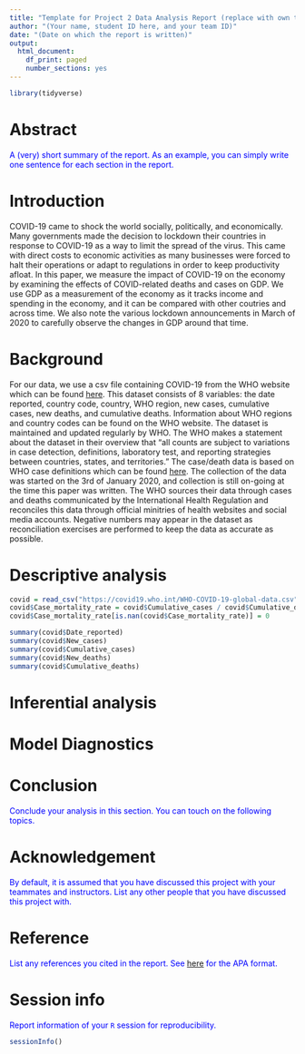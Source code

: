 ```yaml
---
title: "Template for Project 2 Data Analysis Report (replace with own title)"
author: "(Your name, student ID here, and your team ID)"
date: "(Date on which the report is written)"
output:
  html_document:
    df_print: paged
    number_sections: yes
---
```

```r
library(tidyverse)
```

# Abstract 

<span style='color:blue'> 
A (very) short summary of the report. As an example, you can simply write one sentence for each section in the report. 
</span>



# Introduction

COVID-19 came to shock the world socially, politically, and economically. Many governments made the decision to lockdown their countries in response to COVID-19 as a way to limit the spread of the virus. This came with direct costs to economic activities as many businesses were forced to halt their operations or adapt to regulations in order to keep productivity afloat. In this paper, we measure the impact of COVID-19 on the economy by examining the effects of COVID-related deaths and cases on GDP. We use GDP as a measurement of the economy as it tracks income and spending in the economy, and it can be compared with other coutries and across time. We also note the various lockdown announcements in March of 2020 to carefully observe the changes in GDP around that time. 
 
# Background 

For our data, we use a csv file containing COVID-19 from the WHO website which can be found [here](https://covid19.who.int/WHO-COVID-19-global-data.csv). This dataset consists of 8 variables: the date reported, country code, country, WHO region, new cases, cumulative cases, new deaths, and cumulative deaths. Information about WHO regions and country codes can be found on the WHO website. The dataset is maintained and updated regularly by WHO. The WHO makes a statement about the dataset in their overview that "all counts are subject to variations in case detection, definitions, laboratory test, and reporting strategies between countries, states, and territories." The case/death data is based on WHO case definitions which can be found [here](https://www.who.int/publications/i/item/who-2019-nCoV-surveillanceguidance-2020.8). The collection of the data was started on the 3rd of January 2020, and collection is still on-going at the time this paper was written. The WHO sources their data through cases and deaths communicated by the International Health Regulation and reconciles this data through official minitries of health websites and social media accounts. Negative numbers may appear in the dataset as reconciliation exercises are performed to keep the data as accurate as possible. 

# Descriptive analysis 

```r
covid = read_csv("https://covid19.who.int/WHO-COVID-19-global-data.csv")
covid$Case_mortality_rate = covid$Cumulative_cases / covid$Cumulative_deaths
covid$Case_mortality_rate[is.nan(covid$Case_mortality_rate)] = 0

summary(covid$Date_reported)
summary(covid$New_cases)
summary(covid$Cumulative_cases)
summary(covid$New_deaths)
summary(covid$Cumulative_deaths)
```

# Inferential analysis 

# Model Diagnostics

# Conclusion

<span style='color:blue'> 
Conclude your analysis in this section. You can touch on the following topics. 
</span> 

# Acknowledgement {-}

<span style='color:blue'>
By default, it is assumed that you have discussed this project with your teammates and instructors. List any other people that you have discussed this project with. 
</span>

# Reference {-}

<span style='color:blue'>
List any references you cited in the report. See [here](https://owl.purdue.edu/owl/research_and_citation/apa_style/apa_formatting_and_style_guide/in_text_citations_the_basics.html) for the APA format. 
</span> 

# Session info {-}

<span style='color:blue'>
Report information of your `R` session for reproducibility. 
</span> 


```r
sessionInfo()
```